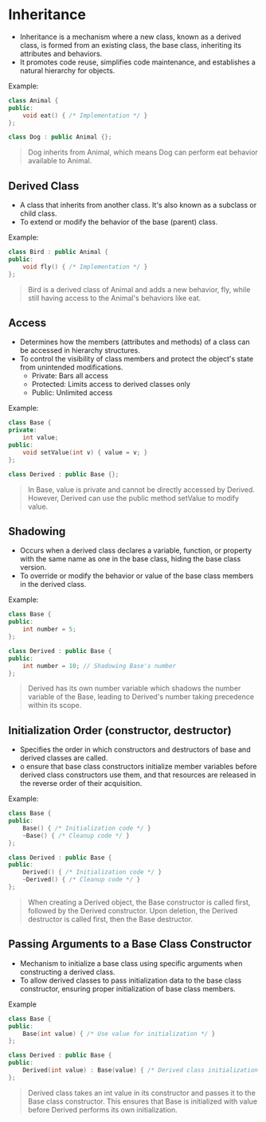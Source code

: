 # Inheritance
- Inheritance is a mechanism where a new class, known as a derived class, is formed from an existing class, the base class, inheriting its attributes and behaviors.
- It promotes code reuse, simplifies code maintenance, and establishes a natural hierarchy for objects.

Example:
```cpp
class Animal {
public:
    void eat() { /* Implementation */ }
};

class Dog : public Animal {};
```
> Dog inherits from Animal, which means Dog can perform eat behavior available to Animal.


## Derived Class
- A class that inherits from another class. It's also known as a subclass or child class.
- To extend or modify the behavior of the base (parent) class.

Example:
```cpp
class Bird : public Animal {
public:
    void fly() { /* Implementation */ }
};
```
> Bird is a derived class of Animal and adds a new behavior, fly, while still having access to the Animal's behaviors like eat.


## Access
- Determines how the members (attributes and methods) of a class can be accessed in hierarchy structures.
- To control the visibility of class members and protect the object's state from unintended modifications.
  - Private: Bars all access
  - Protected: Limits access to derived classes only
  - Public: Unlimited access

Example:
```cpp
class Base {
private:
    int value;
public:
    void setValue(int v) { value = v; }
};

class Derived : public Base {};
```
> In Base, value is private and cannot be directly accessed by Derived. However, Derived can use the public method setValue to modify value.


## Shadowing
- Occurs when a derived class declares a variable, function, or property with the same name as one in the base class, hiding the base class version.
- To override or modify the behavior or value of the base class members in the derived class.

Example:
```cpp
class Base {
public:
    int number = 5;
};

class Derived : public Base {
public:
    int number = 10; // Shadowing Base's number
};
```
> Derived has its own number variable which shadows the number variable of the Base, leading to Derived's number taking precedence within its scope.


## Initialization Order (constructor, destructor)
- Specifies the order in which constructors and destructors of base and derived classes are called.
- o ensure that base class constructors initialize member variables before derived class constructors use them, and that resources are released in the reverse order of their acquisition.

Example:
```cpp
class Base {
public:
    Base() { /* Initialization code */ }
    ~Base() { /* Cleanup code */ }
};

class Derived : public Base {
public:
    Derived() { /* Initialization code */ }
    ~Derived() { /* Cleanup code */ }
};
```
> When creating a Derived object, the Base constructor is called first, followed by the Derived constructor. Upon deletion, the Derived destructor is called first, then the Base destructor.


## Passing Arguments to a Base Class Constructor
- Mechanism to initialize a base class using specific arguments when constructing a derived class.
- To allow derived classes to pass initialization data to the base class constructor, ensuring proper initialization of base class members.

Example
```cpp
class Base {
public:
    Base(int value) { /* Use value for initialization */ }
};

class Derived : public Base {
public:
    Derived(int value) : Base(value) { /* Derived class initialization */ }
};
```
> Derived class takes an int value in its constructor and passes it to the Base class constructor. This ensures that Base is initialized with value before Derived performs its own initialization.
